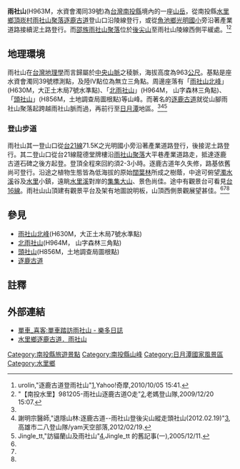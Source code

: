 {{coord|23.80502|N|120.89139|E|format=dms|display=title|name=雨社山|type:mountain}}

'''雨社山'''(H963M，水資會濁同39號)為[[台灣|台灣]][[南投縣|南投縣]]境內的一座[[山|山岳]]，從南投縣[[水里鄉|水里鄉]][[頂崁村|頂崁村]][[雨社山聚落|雨社山聚落]][[逐鹿古道|逐鹿古道]]登山口沿陵線登行，或從[[魚池鄉_(台灣)|魚池鄉]][[光明國小|光明國小]]旁沿著產業道路接續泥土路登行。而[[邵族|邵族]][[雨社山聚落|雨社山聚落]]位於[[後尖山|後尖山]]至雨社山陵線西側平緩處。<ref name=urolinmountain>urolin,"逐鹿古道登雨社山"[http://tw.myblog.yahoo.com/jw!hFkjeVSWRkK3KkDTFw--/article?mid=25723&sc=1]{{dead link|date=2018年5月 |bot=InternetArchiveBot |fix-attempted=yes }},Yahoo!奇摩,2010/10/05 15:41.</ref><ref name=mamamountain>"【南投水里】981205-雨社山逐鹿古道O走"[http://tw.myblog.yahoo.com/panyulin0714/article?mid=17238]{{dead link|date=2018年5月 |bot=InternetArchiveBot |fix-attempted=yes }},老媽登山隊,2009/12/20 15:07.</ref>

==地理環境==
雨社山在[[台灣地理|台灣地理學]]而言歸屬於[[中央山脈|中央山脈]]之稜脈，海拔高度為963[[公尺|公尺]]。基點是座水資會濁同39號標測點，及陸Ⅳ點位為無立三角點。周邊座落有「[[雨社山北峰|雨社山北峰]]」(H630M，大正土木局7號水準點)、「[[北雨社山|北雨社山]]」(H964M， 山字森林三角點)、「[[頭社山|頭社山]]」(H856M，土地調查局圖根點)等山峰。而著名的[[逐鹿古道|逐鹿古道]]就從山腳雨社山聚落起跨越雨社山脈而過，再前行至[[日月潭|日月潭]]地區。<ref name=urolinmountain/><ref>謝明宗醫師,"退隱山林:逐鹿古道--雨社山登後尖山縱走頭社山(2012.02.19)"[http://blog.yam.com/edjimy/article/47579510],高雄市二八登山隊/yam天空部落,2012/02/19.</ref><ref name=jinglettmoun>Jingle_tt,"訪貓蘭山及雨社山"[http://jingle-tt0.blogspot.com/2005/12/blog-post_11.html],Jingle_tt 的舊記事(一),2005/12/11.</ref> 

===登山步道===
雨社山其一登山口從[[台21線|台21線]]71.5K之光明國小旁沿著產業道路登行，後接泥土路登行。其二登山口從台21線龍德堂牌樓沿[[雨社山聚落|雨社山聚落]]大平巷產業道路走，抵達逐鹿古道石碑之後方起登。登頂全程來回約須2-3小時。逐鹿古道年久失修，路基依舊尚可登行。沿途之植物生態皆為低海拔的原始[[闊葉林|闊葉林]]所成之樹蔭，中途可俯望[[濁水溪|濁水溪]]谷及[[水里鄉|水里]]小鎮，遠眺[[水里溪|水里溪]]對岸的[[集集大山|集集大山]]、景色尚佳。途中有觀景台可看見[[台16線|台16線]]。雨社山山頂建有觀景平台及架有地圖說明板，山頂西側景觀展望甚佳。<ref name=urolinmountain/><ref name=jinglettmoun/><ref name=mamamountain/>

==參見==
{{div col|cols=2}}
*[[雨社山北峰|雨社山北峰]](H630M，大正土木局7號水準點)
*[[北雨社山|北雨社山]](H964M， 山字森林三角點)
*[[頭社山|頭社山]](H856M，土地調查局圖根點)
*[[逐鹿古道|逐鹿古道]]
{{div col end}}

==註釋==
{{reflist|2}}

==外部連結==
{{div col|cols=2}}
*[https://web.archive.org/web/20180305223347/http://blog.roodo.com/a_kun/archives/6842571.html 單車_喜客:單車踏訪雨社山 - 樂多日誌]
*[http://blog.xuite.net/laoweiz/blog/32826922 水里鄉逐鹿古道．雨社山]
{{div col end}}

[[Category:南投縣旅遊景點|Category:南投縣旅遊景點]]
[[Category:南投縣山峰|Category:南投縣山峰]]
[[Category:日月潭國家風景區|Category:日月潭國家風景區]]
[[Category:水里鄉|Category:水里鄉]]